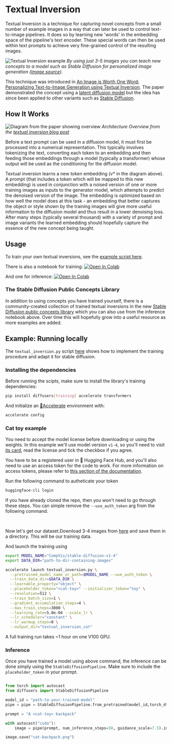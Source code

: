 <!--Copyright 2022 The HuggingFace Team. All rights reserved.

Licensed under the Apache License, Version 2.0 (the "License"); you may not use this file except in compliance with
the License. You may obtain a copy of the License at

http://www.apache.org/licenses/LICENSE-2.0

Unless required by applicable law or agreed to in writing, software distributed under the License is distributed on
an "AS IS" BASIS, WITHOUT WARRANTIES OR CONDITIONS OF ANY KIND, either express or implied. See the License for the
specific language governing permissions and limitations under the License.
-->



# Textual Inversion

Textual Inversion is a technique for capturing novel concepts from a small number of example images in a way that can later be used to control text-to-image pipelines. It does so by learning new 'words' in the embedding space of the pipeline's text encoder. These special words can then be used within text prompts to achieve very fine-grained control of the resulting images. 

![Textual Inversion example](https://textual-inversion.github.io/static/images/editing/colorful_teapot.JPG)
_By using just 3-5 images you can teach new concepts to a model such as Stable Diffusion for personalized image generation ([image source](https://github.com/rinongal/textual_inversion))._

This technique was introduced in [An Image is Worth One Word: Personalizing Text-to-Image Generation using Textual Inversion](https://arxiv.org/abs/2208.01618). The paper demonstrated the concept using a [latent diffusion model](https://github.com/CompVis/latent-diffusion) but the idea has since been applied to other variants such as [Stable Diffusion](https://huggingface.co/docs/diffusers/main/en/conceptual/stable_diffusion).


## How It Works

![Diagram from the paper showing overview](https://textual-inversion.github.io/static/images/training/training.JPG)
_Architecture Overview from the [textual inversion blog post](https://textual-inversion.github.io/)_

Before a text prompt can be used in a diffusion model, it must first be processed into a numerical representation. This typically involves tokenizing the text, converting each token to an embedding and then feeding those embeddings through a model (typically a transformer) whose output will be used as the conditioning for the diffusion model. 

Textual inversion learns a new token embedding (v* in the diagram above). A prompt (that includes a token which will be mapped to this new embedding) is used in conjunction with a noised version of one or more training images as inputs to the generator model, which attempts to predict the denoised version of the image. The embedding is optimized based on how well the model does at this task - an embedding that better captures the object or style shown by the training images will give more useful information to the diffusion model and thus result in a lower denoising loss. After many steps (typically several thousand) with a variety of prompt and image variants the learned embedding should hopefully capture the essence of the new concept being taught.

## Usage

To train your own textual inversions, see the [example script here](https://github.com/huggingface/diffusers/tree/main/examples/textual_inversion). 

There is also a notebook for training:
[![Open In Colab](https://colab.research.google.com/assets/colab-badge.svg)](https://colab.research.google.com/github/huggingface/notebooks/blob/main/diffusers/sd_textual_inversion_training.ipynb)

And one for inference:
[![Open In Colab](https://colab.research.google.com/assets/colab-badge.svg)](https://colab.research.google.com/github/huggingface/notebooks/blob/main/diffusers/stable_conceptualizer_inference.ipynb)

### The Stable Diffusion Public Concepts Library

In addition to using concepts you have trained yourself, there is a community-created collection of trained textual inversions in the new [Stable Diffusion public concepts library](https://huggingface.co/sd-concepts-library) which you can also use from the inference notebook above. Over time this will hopefully grow into a useful resource as more examples are added.

## Example: Running locally 

The `textual_inversion.py` script [here](https://github.com/huggingface/diffusers/blob/main/examples/textual_inversion) shows how to implement the training procedure and adapt it for stable diffusion.

### Installing the dependencies

Before running the scipts, make sure to install the library's training dependencies:

```bash
pip install diffusers[training] accelerate transformers
```

And initialize an [🤗Accelerate](https://github.com/huggingface/accelerate/) environment with:

```bash
accelerate config
```


### Cat toy example

You need to accept the model license before downloading or using the weights. In this example we'll use model version `v1-4`, so you'll need to visit [its card](https://huggingface.co/CompVis/stable-diffusion-v1-4), read the license and tick the checkbox if you agree. 

You have to be a registered user in 🤗 Hugging Face Hub, and you'll also need to use an access token for the code to work. For more information on access tokens, please refer to [this section of the documentation](https://huggingface.co/docs/hub/security-tokens).

Run the following command to autheticate your token

```bash
huggingface-cli login
```

If you have already cloned the repo, then you won't need to go through these steps. You can simple remove the `--use_auth_token` arg from the following command.

<br>

Now let's get our dataset.Download 3-4 images from [here](https://drive.google.com/drive/folders/1fmJMs25nxS_rSNqS5hTcRdLem_YQXbq5) and save them in a directory. This will be our training data.

And launch the training using

```bash
export MODEL_NAME="CompVis/stable-diffusion-v1-4"
export DATA_DIR="path-to-dir-containing-images"

accelerate launch textual_inversion.py \
  --pretrained_model_name_or_path=$MODEL_NAME --use_auth_token \
  --train_data_dir=$DATA_DIR \
  --learnable_property="object" \
  --placeholder_token="<cat-toy>" --initializer_token="toy" \
  --resolution=512 \
  --train_batch_size=1 \
  --gradient_accumulation_steps=4 \
  --max_train_steps=3000 \
  --learning_rate=5.0e-04 --scale_lr \
  --lr_scheduler="constant" \
  --lr_warmup_steps=0 \
  --output_dir="textual_inversion_cat"
```

A full training run takes ~1 hour on one V100 GPU.


### Inference

Once you have trained a model using above command, the inference can be done simply using the `StableDiffusionPipeline`. Make sure to include the `placeholder_token` in your prompt.

```python

from torch import autocast
from diffusers import StableDiffusionPipeline

model_id = "path-to-your-trained-model"
pipe = pipe = StableDiffusionPipeline.from_pretrained(model_id,torch_dtype=torch.float16).to("cuda")

prompt = "A <cat-toy> backpack"

with autocast("cuda"):
    image = pipe(prompt, num_inference_steps=50, guidance_scale=7.5).images[0]

image.save("cat-backpack.png")
```
